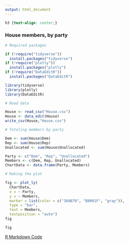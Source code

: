 ---
output: html_document
---

```{css, echo=FALSE}
h3 {text-align: center;}
```

### **House members, by party**

```{r, include=FALSE, warning=FALSE, message=FALSE}
# Required packages

if (!require("tidyverse"))
  install.packages("tidyverse")
if (!require("plotly"))
  install.packages("plotly")
if (!require("DataEditR"))
  install.packages("DataEditR")

library(tidyverse)
library(plotly)
library(DataEditR)

# Read data

House <- read_csv("House.csv")
House <- data_edit(House)
write_csv(House,"House.csv")

# Totaling members by party

Dem <- sum(House$Dem)
Rep <- sum(House$Rep)
Unallocated <- sum(House$Unallocated)

Party <- c("Dem", "Rep", "Unallocated")
Members <- c(Dem, Rep, Unallocated)
ChartData <- data.frame(Party, Members)

# Making the plot

fig <- plot_ly(
  ChartData,
  x = ~ Party,
  y = ~ Members,
  marker = list(color = c("384B70", "B8001F", "gray")),
  type = "bar",
  text = Members,
  textposition = "auto")
fig

```

```{r, echo=FALSE, warning=FALSE, message=FALSE}

fig
```

[R Markdown Code](https://raw.githubusercontent.com/drkblake/Data/refs/heads/main/House%20Tracker.Rmd){target="_blank"}
